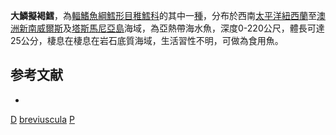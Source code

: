 {{Speciesbox
| taxon = Pseudophycis breviuscula
| binomial_authority = [[Richardson|Richardson]], 1846
| status = NE
| status_system = iucn3.1
| trend = unknow
| synonyms = *''Lota breviuscula'', Richardson, 1846
*''Pseudophycis breviusculus'', Richardson, 1846
}}
'''大鱗擬褐鱈'''，為[[輻鰭魚綱|輻鰭魚綱]][[鱈形目|鱈形目]][[稚鱈科|稚鱈科]]的其中一[[種|種]]，分布於西南[[太平洋|太平洋]][[紐西蘭|紐西蘭]]至[[澳洲|澳洲]][[新南威爾斯|新南威爾斯]]及[[塔斯馬尼亞島|塔斯馬尼亞島]]海域，為亞熱帶海水魚，深度0-220公尺，體長可達25公分，棲息在棲息在岩石底質海域，生活習性不明，可做為食用魚。

==参考文献==
*{{FishBase_species|genus=Pseudophycis|species=breviuscula |year=2016|month=2}}

{{鱈形目小作品}}
{{Taxonbar}}
[[Category:食用魚|D]]
[[Category:擬褐鱈屬|breviuscula]]
[[Category:1846年描述的魚類|P]]